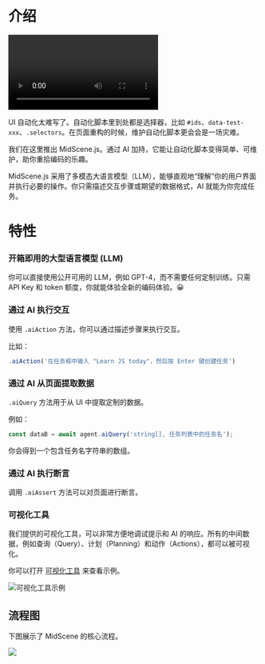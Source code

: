 # 介绍

<video controls>
  <source src="/MidScene_L.mp4" type="video/mp4" />
</video>

UI 自动化太难写了。自动化脚本里到处都是选择器，比如 `#ids`、`data-test-xxx`、`.selectors`。在页面重构的时候，维护自动化脚本更会会是一场灾难。

我们在这里推出 MidScene.js。通过 AI 加持，它能让自动化脚本变得简单、可维护，助你重拾编码的乐趣。

MidScene.js 采用了多模态大语言模型（LLM），能够直观地“理解”你的用户界面并执行必要的操作。你只需描述交互步骤或期望的数据格式，AI 就能为你完成任务。

# 特性

### 开箱即用的大型语言模型 (LLM)

你可以直接使用公开可用的 LLM，例如 GPT-4，而不需要任何定制训练。只需 API Key 和 token 额度，你就能体验全新的编码体验。😀

### 通过 AI 执行交互

使用 `.aiAction` 方法，你可以通过描述步骤来执行交互。

比如：

```javascript
.aiAction('在任务框中输入 "Learn JS today"，然后按 Enter 键创建任务')
```

### 通过 AI 从页面提取数据

`.aiQuery` 方法用于从 UI 中提取定制的数据。

例如：

```javascript
const dataB = await agent.aiQuery('string[], 任务列表中的任务名');
```

你会得到一个包含任务名字符串的数组。

### 通过 AI 执行断言

调用 `.aiAssert` 方法可以对页面进行断言。

### 可视化工具

我们提供的可视化工具，可以非常方便地调试提示和 AI 的响应。所有的中间数据，例如查询（Query）、计划（Planning）和动作（Actions），都可以被可视化。

你可以打开 [可视化工具](/visualization/index.html) 来查看示例。

![可视化工具示例](/Visualizer.gif)

## 流程图

下图展示了 MidScene 的核心流程。

![](/flow.png)